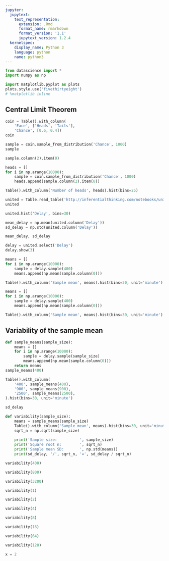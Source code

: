 ```yaml
---
jupyter:
  jupytext:
    text_representation:
      extension: .Rmd
      format_name: rmarkdown
      format_version: '1.1'
      jupytext_version: 1.2.4
  kernelspec:
    display_name: Python 3
    language: python
    name: python3
---
```


```python
from datascience import *
import numpy as np

import matplotlib.pyplot as plots
plots.style.use('fivethirtyeight')
# %matplotlib inline
```

## Central Limit Theorem

```python
coin = Table().with_column(
    'Face', ['Heads', 'Tails'],
    'Chance', [0.6, 0.4])
coin

```

```python
sample = coin.sample_from_distribution('Chance', 1000)
sample
```

```python
sample.column(2).item(0)
```

```python
heads = []
for i in np.arange(10000):
    sample = coin.sample_from_distribution('Chance', 1000)
    heads.append(sample.column(2).item(0))
```

```python
Table().with_column('Number of heads', heads).hist(bins=25)
```

```python
united = Table.read_table('http://inferentialthinking.com/notebooks/united_summer2015.csv')
united
```

```python
united.hist('Delay', bins=30)
```

```python
mean_delay = np.mean(united.column('Delay'))
sd_delay = np.std(united.column('Delay'))

mean_delay, sd_delay
```

```python
delay = united.select('Delay')
delay.show(3)
```

```python
means = []
for i in np.arange(10000):
    sample = delay.sample(400)
    means.append(np.mean(sample.column(0)))

Table().with_column('Sample mean', means).hist(bins=30, unit='minute')
```

```python
means = []
for i in np.arange(10000):
    sample = delay.sample(400)
    means.append(np.mean(sample.column(0)))

Table().with_column('Sample mean', means).hist(bins=30, unit='minute')
```

## Variability of the sample mean

```python
def sample_means(sample_size):
    means = []
    for i in np.arange(10000):
        sample = delay.sample(sample_size)
        means.append(np.mean(sample.column(0)))
    return means
sample_means(400)
```

```python
Table().with_column(
    '400', sample_means(400),
    '900', sample_means(900),
    '2500', sample_means(2500),
).hist(bins=30, unit='minute')
```

```python
sd_delay
```

```python
def variability(sample_size):
    means = sample_means(sample_size)
    Table().with_column('Sample mean', means).hist(bins=30, unit='minute')
    sqrt_n = np.sqrt(sample_size)
    
    print('Sample size:          ', sample_size)
    print('Square root n:        ', sqrt_n)
    print('Sample mean SD:       ', np.std(means))
    print(sd_delay, '/', sqrt_n, '=', sd_delay / sqrt_n)
```

```python
variability(400)
```

```python
variability(800)
```

```python
variability(3200)
```

```python
variability(1)
```

```python
variability(2)
```

```python
variability(4)
```

```python
variability(8)
```

```python

variability(16)
```

```python
variability(64)
```

```python
variability(128)
```

```python
x = 2
```

```python

```
